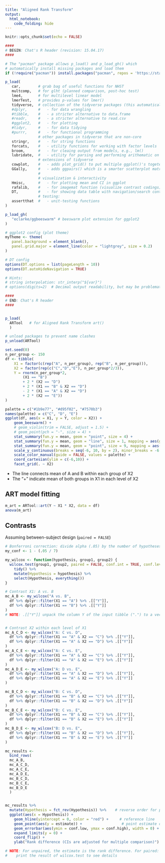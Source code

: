 ```yaml
---
title: "Aligned Rank Transform"
output: 
  html_notebook: 
    code_folding: hide
---
```


```r
knitr::opts_chunk$set(echo = FALSE)

####
# BEGIN: Chat's R header (revision: 15.04.17)
####

# The "pacman" package allows p_load() and p_load_gh() which
# automatically install missing packages and load them
if (!require("pacman")) install.packages("pacman", repos = 'https://stat.ethz.ch/CRAN/'); library(pacman)

p_load(
   car,        # grab bag of useful functions for NHST
   multcomp,   # for glht (planned comparison, post-hoc test)
   lme4,       # for multilevel linear model
   lmerTest,   # provides p-values for lmer()
   tidyverse,  # collection of the tidyverse packages (this automatically load the following):
   #dplyr,     #   - for data wrangling
   #tibble,    #   - a stricter alternative to data.frame
   #readr,     #   - a stricter alternative to read.csv
   #ggplot2,   #   - for plotting
   #tidyr,     #   - for data tidying
   #purrr,     #   - for functional programming
               # other packages in tidyverse that are non-core
   stringr,    #   - for string functions
   forcats,    #   - utility functions for working with factor levels
   broom,      #   - for cleaing output from models, e.g., lm()
   lubridate,  #   - utility for parsing and performing arithematic on dates 
               # extensions of tidyverse
   cowplot,    #   - adds plot_grid() to put multiple ggplot()'s togeter
   GGally,     #   - adds ggpairs() which is a smarter scatterplot matrix
               # 
               # visualization & interactivity
   Hmisc,      #   - for plotting mean and CI in ggplot
   rafalib,    #   - for imagemat function (visualize contrast codings)
   DT,         #   - for showing data table with navigation/search controls
               # testing:
   assertthat  #   - unit-testing functions
)

p_load_gh(
   "eclarke/ggbeeswarm" # beeswarm plot extension for ggplot2
)

# ggplot2 config (plot theme)
myTheme <- theme(
   panel.background = element_blank(), 
   panel.grid.major = element_line(color = "lightgrey", size = 0.2)
)

# DT config
options(DT.options = list(pageLength = 10))
options(DT.autoHideNavigation = TRUE)

# Hints:
# string interpolation: str_interp("${var}")
# options(digits=2)  # Decimal output readability, but may be problematic with rounding (default value = 7)

####
# END: Chat's R header
####


p_load(
  ARTool   # for Aligned Rank Transform art()
  )

# unload packages to prevent name clashes
p_unload(ARTool)
```

```r
set.seed(0)
n_per_group <- 150
df <- tibble(
    X1 = factor(c(rep("A", n_per_group), rep("B", n_per_group))),
    X2 = factor(rep(c("C","D","E"), n_per_group*2/3)),
    Y = rnorm(n_per_group*2, 
        (X1 == "B")
        + 2 * (X2 == "D")
        + 2 * (X1 == "B" & X2 == "D")
        - 2 * (X1 == "A" & X2 == "D")
        + 2 * (X2 == "E")) 
)

palette = c("#1b9e77", "#d95f02", "#7570b3")
names(palette) = c("C", "D", "E")
ggplot(df, aes(x = X1, y = Y, color = X2)) + 
    geom_beeswarm() +
    # geom_violin(trim = FALSE, adjust = 1.5) + 
    # geom_point(pch = "-", size = 4) +
    stat_summary(fun.y = mean, geom = "point", size = 4) + 
    stat_summary(fun.y = mean, geom = "line", size = 1, mapping = aes(group = X2)) +
    stat_summary(fun.y = mean, geom = "point", size = 9, mapping = aes(x = 1.5, group = NA), pch = "+") +
    scale_y_continuous(breaks = seq(-6, 10, by = 2), minor_breaks = -6:10) +
    scale_color_manual(guide = FALSE, values = palette) +
    coord_cartesian(ylim = c(-6,10)) + 
    facet_grid(. ~ X2)
```

* The line connects mean of A and B within each group of X2
* The "+" indicate mean of both groups in X1 in each level of X2

## ART model fitting
```r
m_art = ARTool::art(Y ~ X1 * X2, data = df)
anova(m_art)
```

## Contrasts
Assuming between-subject design (`paired = FALSE`)
```r
# Bonferroni correction: divide alpha (.05) by the number of hypotheses
my_conf <- 1 - (.05 / 7)

my_wilcox <- function(hypothesis, group1, group2) {
  wilcox.test(group1, group2, paired = FALSE, conf.int = TRUE, conf.level = my_conf) %>%    
    tidy() %>% 
    mutate(Hypothesis = hypothesis) %>% 
    select(Hypothesis, everything())
}

# Contrast X1: A vs. B
mc_A_B <- my_wilcox("A vs. B",
  df %>% dplyr::filter(X1 == "A") %>% .[["Y"]],   
  df %>% dplyr::filter(X1 == "B") %>% .[["Y"]]
)
# NOTE: .[["Y"]] unpack the column Y of the input tibble (".") to a vector


# Contrast X2 within each level of X1
mc_A_C_D <- my_wilcox("A: C vs. D",
  df %>% dplyr::filter(X1 == "A" & X2 == "C") %>% .[["Y"]],   
  df %>% dplyr::filter(X1 == "A" & X2 == "D") %>% .[["Y"]]
)
mc_A_C_E <- my_wilcox("A: C vs. E",
  df %>% dplyr::filter(X1 == "A" & X2 == "C") %>% .[["Y"]],   
  df %>% dplyr::filter(X1 == "A" & X2 == "E") %>% .[["Y"]]
)
mc_A_D_E <- my_wilcox("A: D vs. E",
  df %>% dplyr::filter(X1 == "A" & X2 == "D") %>% .[["Y"]],   
  df %>% dplyr::filter(X1 == "A" & X2 == "E") %>% .[["Y"]]
)

mc_B_C_D <- my_wilcox("B: C vs. D",
  df %>% dplyr::filter(X1 == "B" & X2 == "C") %>% .[["Y"]],   
  df %>% dplyr::filter(X1 == "B" & X2 == "D") %>% .[["Y"]]
)
mc_B_C_E <- my_wilcox("B: C vs. E",
  df %>% dplyr::filter(X1 == "B" & X2 == "C") %>% .[["Y"]],   
  df %>% dplyr::filter(X1 == "B" & X2 == "E") %>% .[["Y"]]
)
mc_B_D_E <- my_wilcox("B: D vs. E",
  df %>% dplyr::filter(X1 == "B" & X2 == "D") %>% .[["Y"]],   
  df %>% dplyr::filter(X1 == "B" & X2 == "E") %>% .[["Y"]]
)

mc_results <- 
  bind_rows(
  mc_A_B,
  mc_A_C_D,
  mc_A_C_E,
  mc_A_D_E,
  mc_B_C_D,
  mc_B_C_E,
  mc_B_D_E
  )


mc_results %>% 
  mutate(Hypothesis = fct_rev(Hypothesis)) %>%    # reverse order for plotting
  ggplot(aes(x = Hypothesis)) +
    geom_hline(yintercept = 0, color = "red") +     # reference line
    geom_point(aes(y = estimate)) +                  # point estimate of the difference
    geom_errorbar(aes(ymin = conf.low, ymax = conf.high), width = 0) + # adjusted CI of the difference
    expand_limits(y = 0) +
    coord_flip() +
    ylab("Rank difference (CIs are adjusted for multiple comparison)")

# NOTE: For unpaired, the estimate is the rank difference. For paired: (pseudo)median
#    print the result of wilcox.test to see details
```

